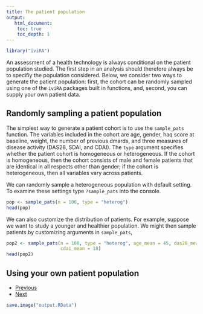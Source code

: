 ```yaml
---
title: The patient population
output: 
   html_document:
    toc: true
    toc_depth: 1
--- 
```


```r
library("iviRA")
```

An assessment of a health technology is always conditional on the patient population studied. The first step in an analysis should therefore always be to specifiy the population considered. Below, we consider two ways to generate the patient population: first, the cohort can be randomly sampled using one of the `iviRA` packages built in functions, and, second, you can supply your own patient data. 

## Randomly sampling a patient population 
The simplest way to generate a patient cohort is to use the `sample_pats` function. The variables included in the cohort are age, gender, haq score at baseline, weight, the number of previous dmards, and three measures of disease activity (DAS28, SDAI, and CDAI). The `type` argument specifies whether the patient cohort is homogeneous or heterogeneous. If the cohort is homogeneous, then the cohort consists of male and female patients that are identical in all respects other than gender; if the cohort is heterogeneous, then all variables vary across patients.

We can randomly sample a heterogeneous population with default setting. To examine these settings type `?sample_pats` into the console. 

```r
pop <- sample_pats(n = 100, type = "heterog")
head(pop)
```

We can also customize the distribution of patients. For example, suppose we want to study a younger and healthier population. We might then sample patients by customizing arguments in `sample_pats`,

```r
pop2 <- sample_pats(n = 100, type = "heterog", age_mean = 45, das28_mean = 4, sdai_mean = 20, 
                    cdai_mean = 18)
head(pop2)
```

## Using your own patient population

<div>
<ul class="pager">
  <li class="previous"><a href="01-intro.html">Previous</a></li>
  <li class="next"><a href="03-parameters.html">Next</a></li>
</ul>
</div>

```r
save.image("output.RData")
```